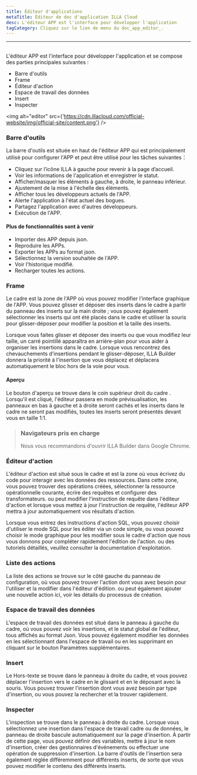 ```yaml
---
title: Éditeur d'applications
metaTitle: Éditeur de doc d'application ILLA Cloud
desc: L'éditeur APP est l'interface pour développer l'application
tagCategory: Cliquez sur le lien de menu du doc_app_editor_.
---
```


* * *

## <Heading hidden>Éditeur d'application</Heading>

L'éditeur APP est l'interface pour développer l'application et se compose des parties principales suivantes :

-   Barre d'outils
-   Frame
-   Éditeur d'action
-   Espace de travail des données
-   Insert
-   Inspecter

<img alt="editor" src={'https://cdn.illacloud.com/official-website/img/official-site/content.png'} />

### Barre d'outils

La barre d'outils est située en haut de l'éditeur APP qui est principalement utilisé pour configurer l'APP et peut être utilisé pour les tâches suivantes：

-   Cliquez sur l’icône ILLA à gauche pour revenir à la page d’accueil.
-   Voir les informations de l'application et enregistrer le statut.
-   Afficher/masquer les éléments à gauche, à droite, le panneau inférieur.
-   Ajustement de la mise à l'échelle des éléments.
-   Afficher tous les développeurs actuels de l'APP.
-   Alerte l'application à l'état actuel des bogues.
-   Partagez l'application avec d'autres développeurs.
-   Exécution de l'APP.

#### Plus de fonctionnalités sont à venir

-   Importer des APP depuis json.
-   Reproduire les APPs.
-   Exporter les APPs au format json.
-   Sélectionnez la version souhaitée de l'APP.
-   Voir l'historique modifié.
-   Recharger toutes les actions.

[//]: # "[Image]"

### Frame

Le cadre est la zone de l'APP où vous pouvez modifier l'interface graphique de l'APP. Vous pouvez glisser et déposer des inserts dans le cadre à partir du panneau des inserts sur la main droite ; vous pouvez également sélectionner les inserts qui ont été placés dans le cadre et utiliser la souris pour glisser-déposer pour modifier la position et la taille des inserts.

Lorsque vous faites glisser et déposer des inserts ou que vous modifiez leur taille, un carré pointillé apparaîtra en arrière-plan pour vous aider à organiser les insertions dans le cadre. Lorsque vous rencontrez des chevauchements d'insertions pendant le glisser-déposer, ILLA Builder donnera la priorité à l'insertion que vous déplacez et déplacera automatiquement le bloc hors de la voie pour vous.

#### Aperçu

Le bouton d'aperçu se trouve dans le coin supérieur droit du cadre . Lorsqu'il est cliqué, l'éditeur passera en mode prévisualisation, les panneaux en bas à gauche et à droite seront cachés et les inserts dans le cadre ne seront pas modifiés, toutes les inserts seront présentés devant vous en taille 1:1.

> ### Navigateurs pris en charge
>
> Nous vous recommandons d'ouvrir ILLA Builder dans Google Chrome.

### Éditeur d'action

L'éditeur d'action est situé sous le cadre et est la zone où vous écrivez du code pour interagir avec les données des ressources. Dans cette zone, vous pouvez trouver des opérations créées, sélectionner la ressource opérationnelle courante, écrire des requêtes et configurer des transformateurs. ou peut modifier l'instruction de requête dans l'éditeur d'action et lorsque vous mettez à jour l'instruction de requête, l'éditeur APP mettra à jour automatiquement vos résultats d'action.

Lorsque vous entrez des instructions d'action SQL, vous pouvez choisir d'utiliser le mode SQL pour les éditer via un code simple, ou vous pouvez choisir le mode graphique pour les modifier sous le cadre d'action que nous vous donnons pour compléter rapidement l'édition de l'action. ou des tutoriels détaillés, veuillez consulter la documentation d'exploitation.

### Liste des actions

La liste des actions se trouve sur le côté gauche du panneau de configuration, où vous pouvez trouver l'action dont vous avez besoin pour l'utiliser et la modifier dans l'éditeur d'édition. ou peut également ajouter une nouvelle action ici, voir les détails du processus de création.

### Espace de travail des données

L'espace de travail des données est situé dans le panneau à gauche du cadre, où vous pouvez voir les insertions, et le statut global de l'éditeur, tous affichés au format Json. Vous pouvez également modifier les données en les sélectionnant dans l'espace de travail ou en les supprimant en cliquant sur le bouton Paramètres supplémentaires.

### Insert

Le Hors-texte se trouve dans le panneau à droite du cadre, et vous pouvez déplacer l'insertion vers le cadre en le glissant et en le déposant avec la souris. Vous pouvez trouver l'insertion dont vous avez besoin par type d'insertion, ou vous pouvez la rechercher et la trouver rapidement.

[//]: # "[Image]"

### Inspecter

L'inspection se trouve dans le panneau à droite du cadre. Lorsque vous sélectionnez une insertion dans l'espace de travail cadre ou de données, le panneau de droite bascule automatiquement sur la page d'insertion. À partir de cette page, vous pouvez définir des variables, mettre à jour le nom d'insertion, créer des gestionnaires d'événements ou effectuer une opération de suppression d'insertion. La barre d'outils de l'insertion sera également réglée différemment pour différents inserts, de sorte que vous pouvez modifier le contenu des différents inserts.
